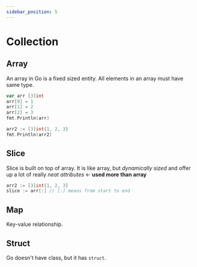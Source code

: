 ```yaml
---
sidebar_position: 5
---
```


# Collection

## Array

An array in Go is a fixed sized entity. All elements in an array must have same type.

```go
var arr [3]int
arr[0] = 1
arr[1] = 2
arr[2] = 3
fmt.Println(arr)

arr2 := [3]int{1, 2, 3}
fmt.Println(arr2)
```

## Slice

Slice is built on top of array. It is like array, but *dynamically sized* and offer up a lot of really *neat attributes* <- **used more than array**

```go
arr2 := [3]int{1, 2, 3}
slice := arr[:] // [:] means from start to end
````

## Map

Key-value relationship.

## Struct

Go doesn't have class, but it has `struct`.
